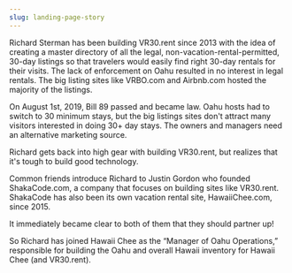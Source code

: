```yaml
---
slug: landing-page-story
---
```


Richard Sterman has been building VR30.rent since 2013 with the idea of creating a master directory of all the legal, non-vacation-rental-permitted, 30-day listings so that travelers would easily find right 30-day rentals for their visits. The lack of enforcement on Oahu resulted in no interest in legal rentals. The big listing sites like VRBO.com and Airbnb.com hosted the majority of the listings.

On August 1st, 2019, Bill 89 passed and became law. Oahu hosts had to switch to 30 minimum stays, but the big listings sites don't attract many visitors interested in doing 30+ day stays. The owners and managers need an alternative marketing source.

Richard gets back into high gear with building VR30.rent, but realizes that it's tough to build good technology.

Common friends introduce Richard to Justin Gordon who founded ShakaCode.com, a company that focuses on building sites like VR30.rent. ShakaCode has also been its own vacation rental site, HawaiiChee.com, since 2015.

It immediately became clear to both of them that they should partner up!

So Richard has joined Hawaii Chee as the “Manager of Oahu Operations,” responsible for building the Oahu and overall Hawaii inventory for Hawaii Chee (and VR30.rent).
